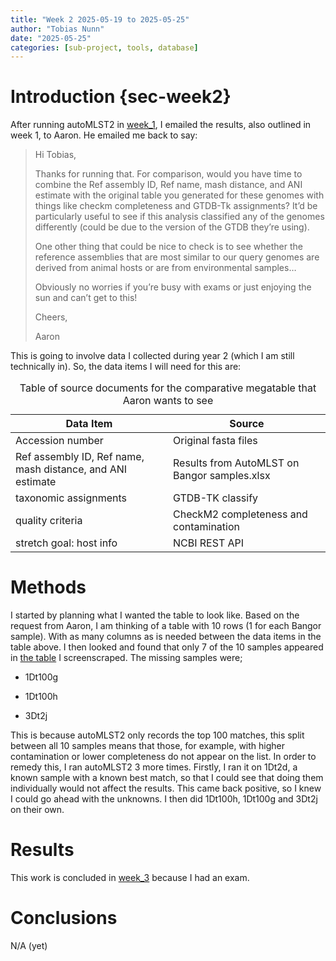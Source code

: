 ```yaml
---
title: "Week 2 2025-05-19 to 2025-05-25"
author: "Tobias Nunn"
date: "2025-05-25"
categories: [sub-project, tools, database]
---
```


# Introduction {sec-week2}

After running autoMLST2 in [week_1](week_1.qmd#sec-week1), I emailed the results, also outlined in week 1, to Aaron. He emailed me back to say:

> Hi Tobias,
>
> Thanks for running that. For comparison, would you have time to combine the Ref assembly ID, Ref name, mash distance, and ANI estimate with the original table you generated for these genomes with things like checkm completeness and GTDB-Tk assignments? It'd be particularly useful to see if this analysis classified any of the genomes differently (could be due to the version of the GTDB they're using).
>
> One other thing that could be nice to check is to see whether the reference assemblies that are most similar to our query genomes are derived from animal hosts or are from environmental samples...
>
> Obviously no worries if you're busy with exams or just enjoying the sun and can't get to this!
>
> Cheers,
>
> Aaron

This is going to involve data I collected during year 2 (which I am still technically in). So, the data items I will need for this are:

| Data Item | Source |
|----|----|
| Accession number | Original fasta files |
| Ref assembly ID, Ref name, mash distance, and ANI estimate | Results from AutoMLST on Bangor samples.xlsx |
| taxonomic assignments | GTDB-TK classify |
| quality criteria | CheckM2 completeness and contamination |
| stretch goal: host info | NCBI REST API |

: Table of source documents for the comparative megatable that Aaron wants to see

# Methods

I started by planning what I wanted the table to look like. Based on the request from Aaron, I am thinking of a table with 10 rows (1 for each Bangor sample). With as many columns as is needed between the data items in the table above. I then looked and found that only 7 of the 10 samples appeared in [the table](https://github.com/tobiasnunn/undergrad_dissertation/blob/0572c7bd859852a8b002c88be4cb685b02e937a0/03_outputs/autoMLST2_subproject/Results%20from%20AutoMLST%20on%20Bangor%20samples.xlsx) I screenscraped. The missing samples were;

-   1Dt100g

-   1Dt100h

-   3Dt2j

This is because autoMLST2 only records the top 100 matches, this split between all 10 samples means that those, for example, with higher contamination or lower completeness do not appear on the list. In order to remedy this, I ran autoMLST2 3 more times. Firstly, I ran it on 1Dt2d, a known sample with a known best match, so that I could see that doing them individually would not affect the results. This came back positive, so I knew I could go ahead with the unknowns. I then did 1Dt100h, 1Dt100g and 3Dt2j on their own.

# Results

This work is concluded in [week_3](week_3.qmd#sec-week3) because I had an exam.

# Conclusions

N/A (yet)
